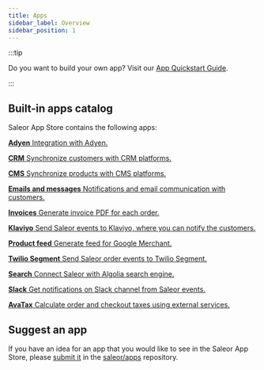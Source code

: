 ```yaml
---
title: Apps
sidebar_label: Overview
sidebar_position: 1
---
```



:::tip

Do you want to build your own app? Visit our [App Quickstart Guide](developer/extending/apps/quickstart.mdx).

:::

## Built-in apps catalog

Saleor App Store contains the following apps:

<CardGrid>

[**Adyen** Integration with Adyen.](developer/app-store/apps/adyen/overview.mdx)

[**CRM** Synchronize customers with CRM platforms.](developer/app-store/apps/crm.mdx)

[**CMS** Synchronize products with CMS platforms.](developer/app-store/apps/cms.mdx)

[**Emails and messages** Notifications and email communication with customers.](developer/app-store/apps/emails-and-messages/overview.mdx)

[**Invoices** Generate invoice PDF for each order.](developer/app-store/apps/invoices.mdx)

[**Klaviyo** Send Saleor events to Klaviyo, where you can notify the customers.](https://github.com/saleor/apps/tree/main/apps/klaviyo)

[**Product feed** Generate feed for Google Merchant.](developer/app-store/apps/product-feed.mdx)

[**Twilio Segment** Send Saleor order events to Twilio Segment.](developer/app-store/apps/segment.mdx)

[**Search** Connect Saleor with Algolia search engine.](developer/app-store/apps/search.mdx)

[**Slack** Get notifications on Slack channel from Saleor events.](https://github.com/saleor/apps/tree/main/apps/slack)

[**AvaTax** Calculate order and checkout taxes using external services.](developer/app-store/apps/avatax/overview.mdx)

</CardGrid>

## Suggest an app

If you have an idea for an app that you would like to see in the Saleor App Store, please [submit it](https://github.com/saleor/apps/discussions/categories/integrations-features) in the [saleor/apps](https://github.com/saleor/apps) repository.
